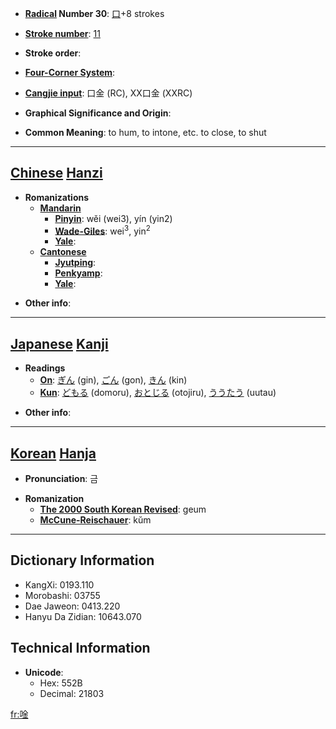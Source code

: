 * '''[[Wiktionary:Chinese radical index| Radical]] Number 30''': [[Wiktionary:Chinese radical index 口|口]]+8 strokes

* '''[[Wiktionary:Chinese total strokes index|Stroke number]]''': [[Wiktionary:Chinese total strokes index 11|11]]

* '''Stroke order''': 

* '''[[Wiktionary:Chinese four corner index|Four-Corner System]]''': 

* '''[[Wiktionary:Chinese Cangjie index|Cangjie input]]''': 口金 (RC), XX口金 (XXRC)

* '''Graphical Significance and Origin''': 

* '''Common Meaning''': to hum, to intone, etc. to close, to shut

----

== [[Chinese]] [[Hanzi]] ==

* '''Romanizations'''
** '''[[Mandarin]]'''
*** '''[[Pinyin]]''': wěi (wei3), yín (yin2)
*** '''[[Wade-Giles]]''': wei<sup>3</sup>, yin<sup>2</sup>
*** '''[[Yale]]''': 
** '''[[Cantonese]]'''
*** '''[[Jyutping]]''':
*** '''[[Penkyamp]]''': 
*** '''[[Yale]]''': 

* '''Other info''': 

----

== [[Japanese]] [[Kanji]] ==

* '''Readings'''
** '''[[On]]''': [[ぎん]] (gin), [[ごん]] (gon), [[きん]] (kin)
** '''[[Kun]]''': [[どもる]] (domoru), [[おとじる]] (otojiru), [[ううたう]] (uutau)

* '''Other info''':  

----

== [[Korean]] [[Hanja]] ==

* '''Pronunciation''': 금

* '''Romanization'''
** '''[[The 2000 South Korean Revised Romanization|The 2000 South Korean Revised]]''': geum
** '''[[McCune-Reischauer]]''': kŭm

----

== Dictionary Information ==

* KangXi: 0193.110
* Morobashi: 03755
* Dae Jaweon: 0413.220
* Hanyu Da Zidian: 10643.070

== Technical Information ==

* '''Unicode''':
** Hex: 552B
** Decimal: 21803

[[fr:唫]]